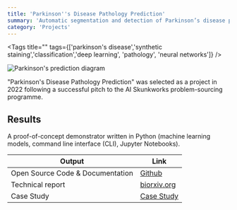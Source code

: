 ```yaml
---
title: 'Parkinson''s Disease Pathology Prediction'
summary: 'Automatic segmentation and detection of Parkinson’s disease pathology using synthetic staining and deep neural networks'
category: 'Projects'
---
```


<Tags title="" tags={['parkinson\'s disease','synthetic staining','classification','deep learning', 'pathology', 'neural networks']} />

![Parkinson's prediction diagram](images/parkinsons-detection.png)

"Parkinson's Disease Pathology Prediction" was selected as a project in 2022 following a successful pitch to the AI Skunkworks problem-sourcing programme.

## Results

A proof-of-concept demonstrator written in Python (machine learning models, command line interface (CLI), Jupyter Notebooks).

Output|Link
---|---
Open Source Code & Documentation|[Github](https://github.com/nhsx/skunkworks-parkinsons-detection/)
Technical report|[biorxiv.org](https://www.biorxiv.org/content/10.1101/2022.08.30.505459v1)
Case Study|[Case Study](https://transform.england.nhs.uk/ai-lab/explore-all-resources/develop-ai/identifying-and-quantifying-parkinsons-disease-using-ai-on-brain-slices/)
